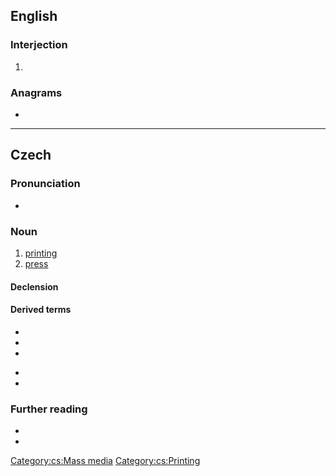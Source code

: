==English==

===Interjection===
{{en-interj}}

# {{alternative form of|en|tsk}}

===Anagrams===
* {{anagrams|en|a=ikst|Kist|kist|kits|skit}}

----

==Czech==
{{wp|lang=cs}}

===Pronunciation===
* {{cs-IPA}}

===Noun===
{{cs-noun|g=m-in}}

# [[printing]] {{gloss|process}}
# [[press]] {{gloss|printed media}}

====Declension====
{{cs-decl-noun-auto|mi|ti|s|k}}

====Derived terms====
{{der-top}}
* {{l|cs|oboustranný tisk}}
* {{l|cs|tiskař}}
* {{l|cs|tiskárna}}
{{der-mid}}
* {{l|cs|tisknout}}
* {{l|cs|tiskový}}
{{der-bottom}}

===Further reading===
* {{R:PSJC}}
* {{R:SSJC}}

[[Category:cs:Mass media]]
[[Category:cs:Printing]]